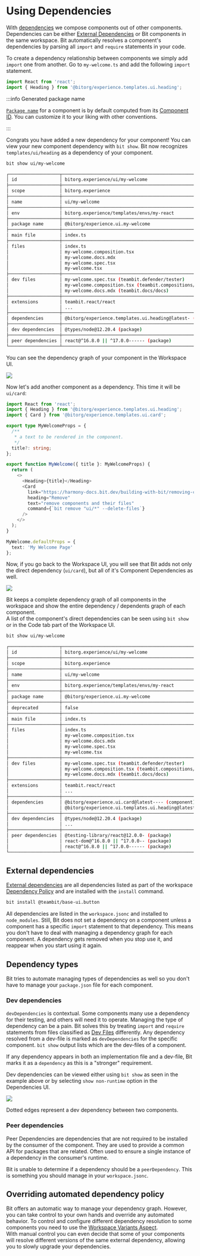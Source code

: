 
# Using Dependencies

With [dependencies](/dependencies/dependencies-overview) we compose components out of other components. Dependencies can be either [External Dependencies](/dependencies/external-dependencies) or Bit components in the same workspace. Bit automatically resolves a component's dependencies by parsing all `import` and `require` statements in your code.

To create a dependency relationship between components we simply add `import` one from another. Go to `my-welcome.ts` and add the following `import` statement.

```ts title="my-welcome.ts"
import React from 'react';
import { Heading } from '@bitorg/experience.templates.ui.heading';
```

:::info Generated package name

[`Package name`](/packages/package-name) for a component is by default computed from its [Component ID](/components/component-id). You can customize it to your liking with other conventions.

:::

Congrats you have added a new dependency for your component! You can view your new component dependency with `bit show`. Bit now recognizes `templates/ui/heading` as a dependency of your component.

```bash
bit show ui/my-welcome
```

```bash {27}
┌───────────────────┬────────────────────────────────────────────────────────────────┐
│ id                │ bitorg.experience/ui/my-welcome                                │
├───────────────────┼────────────────────────────────────────────────────────────────┤
│ scope             │ bitorg.experience                                              │
├───────────────────┼────────────────────────────────────────────────────────────────┤
│ name              │ ui/my-welcome                                                  │
├───────────────────┼────────────────────────────────────────────────────────────────┤
│ env               │ bitorg.experience/templates/envs/my-react                      │
├───────────────────┼────────────────────────────────────────────────────────────────┤
│ package name      │ @bitorg/experience.ui.my-welcome                               │
├───────────────────┼────────────────────────────────────────────────────────────────┤
│ main file         │ index.ts                                                       │
├───────────────────┼────────────────────────────────────────────────────────────────┤
│ files             │ index.ts                                                       │
│                   │ my-welcome.composition.tsx                                     │
│                   │ my-welcome.docs.mdx                                            │
│                   │ my-welcome.spec.tsx                                            │
│                   │ my-welcome.tsx                                                 │
├───────────────────┼────────────────────────────────────────────────────────────────┤
│ dev files         │ my-welcome.spec.tsx (teambit.defender/tester)                  │
│                   │ my-welcome.composition.tsx (teambit.compositions/compositions) │
│                   │ my-welcome.docs.mdx (teambit.docs/docs)                        │
├───────────────────┼────────────────────────────────────────────────────────────────┤
│ extensions        │ teambit.react/react                                            │
│                   │ ...                                                            │
├───────────────────┼────────────────────────────────────────────────────────────────┤
│ dependencies      │ @bitorg/experience.templates.ui.heading@latest- (component)    │
├───────────────────┼────────────────────────────────────────────────────────────────┤
│ dev dependencies  │ @types/node@12.20.4 (package)                                  │
├───────────────────┼────────────────────────────────────────────────────────────────┤
│ peer dependencies │ react@^16.8.0 || ^17.0.0------ (package)                       │
└───────────────────┴────────────────────────────────────────────────────────────────┘
```

You can see the dependency graph of your component in the Workspace UI.

<Image src={depImg} />

Now let's add another component as a dependency. This time it will be `ui/card`:

```ts {3} title="my-welcome.ts"
import React from 'react';
import { Heading } from '@bitorg/experience.templates.ui.heading';
import { Card } from '@bitorg/experience.templates.ui.card';

export type MyWelcomeProps = {
  /**
   * a text to be rendered in the component.
   */
  title?: string;
};

export function MyWelcome({ title }: MyWelcomeProps) {
  return (
    <>
      <Heading>{title}</Heading>
      <Card
        link="https://harmony-docs.bit.dev/building-with-bit/removing-components"
        heading="Remove"
        text="remove components and their files"
        command={`bit remove "ui/*" --delete-files`}
      />
    </>
  );
}

MyWelcome.defaultProps = {
  text: 'My Welcome Page'
};
```

Now, if you go back to the Workspace UI, you will see that Bit adds not only the direct dependency (`ui/card`), but all of it's Component Dependencies as well.

<Image src={depGraphImg} />

Bit keeps a complete dependency graph of all components in the workspace and show the entire dependency / dependents graph of each component.  
A list of the component's direct dependencies can be seen using `bit show` or in the Code tab part of the Workspace UI.

```bash
bit show ui/my-welcome
```

```bash {29,30}
┌───────────────────┬────────────────────────────────────────────────────────────────┐
│ id                │ bitorg.experience/ui/my-welcome                                │
├───────────────────┼────────────────────────────────────────────────────────────────┤
│ scope             │ bitorg.experience                                              │
├───────────────────┼────────────────────────────────────────────────────────────────┤
│ name              │ ui/my-welcome                                                  │
├───────────────────┼────────────────────────────────────────────────────────────────┤
│ env               │ bitorg.experience/templates/envs/my-react                      │
├───────────────────┼────────────────────────────────────────────────────────────────┤
│ package name      │ @bitorg/experience.ui.my-welcome                               │
├───────────────────┼────────────────────────────────────────────────────────────────┤
│ deprecated        │ false                                                          │
├───────────────────┼────────────────────────────────────────────────────────────────┤
│ main file         │ index.ts                                                       │
├───────────────────┼────────────────────────────────────────────────────────────────┤
│ files             │ index.ts                                                       │
│                   │ my-welcome.composition.tsx                                     │
│                   │ my-welcome.docs.mdx                                            │
│                   │ my-welcome.spec.tsx                                            │
│                   │ my-welcome.tsx                                                 │
├───────────────────┼────────────────────────────────────────────────────────────────┤
│ dev files         │ my-welcome.spec.tsx (teambit.defender/tester)                  │
│                   │ my-welcome.composition.tsx (teambit.compositions/compositions) │
│                   │ my-welcome.docs.mdx (teambit.docs/docs)                        │
├───────────────────┼────────────────────────────────────────────────────────────────┤
│ extensions        │ teambit.react/react                                            │
│                   │ ...                                                            │
├───────────────────┼────────────────────────────────────────────────────────────────┤
│ dependencies      │ @bitorg/experience.ui.card@latest---- (component)              │
│                   │ @bitorg/experience.ui.templates.ui.heading@latest- (component) │
├───────────────────┼────────────────────────────────────────────────────────────────┤
│ dev dependencies  │ @types/node@12.20.4 (package)                                  │
│                   │ ...                                                            │
├───────────────────┼────────────────────────────────────────────────────────────────┤
│ peer dependencies │ @testing-library/react@12.0.0- (package)                       │
│                   │ react-dom@^16.8.0 || ^17.0.0-- (package)                       │
│                   │ react@^16.8.0 || ^17.0.0------ (package)                       │
└───────────────────┴────────────────────────────────────────────────────────────────┘
```

## External dependencies

[External dependencies](/dependencies/external-dependencies) are all dependencies listed as part of the workspace [Dependency Policy](/dependencies/dependency-policies) and are installed with the `install` command.

```bash
bit install @teambit/base-ui.button
```

All dependencies are listed in the `workspace.jsonc` and installed to `node_modules`. Still, Bit does not set a dependency on a component unless a component has a specific `import` statement to that dependency. This means you don't have to deal with managing a dependency graph for each component. A dependency gets removed when you stop use it, and reappear when you start using it again.

## Dependency types

Bit tries to automate managing types of dependencies as well so you don't have to manage your `package.json` file for each component.

### Dev dependencies

`devDependencies` is contextual. Some components many use a dependency for their testing, and others will need it to operate. Managing the type of dependency can be a pain. Bit solves this by treating `import` and `require` statements from files classified as [Dev Files](/components/dev-files) differently. Any dependency resolved from a dev-file is marked as `devDependencies` for the specific component. `bit show` output lists which are the dev-files of a component.

If any dependency appears in both an implementation file and a dev-file, Bit marks it as a `dependency` as this is a "stronger" requirement.

Dev dependencies can be viewed either using `bit show` as seen in the example above or by selecting `show non-runtime` option in the Dependencies UI.

<Image src={devDepGraphImg} />

Dotted edges represent a dev dependency between two components.

### Peer dependencies

Peer Dependencies are dependencies that are not required to be installed by the consumer of the component. They are used to provide a common API for packages that are related. Often used to ensure a single instance of a dependency in the consumer's runtime.

Bit is unable to determine if a dependency should be a `peerDependency`. This is something you should manage in your `workspace.jsonc`.

## Overriding automated dependency policy

Bit offers an automatic way to manage your dependency graph. However, you can take control to your own hands and override any automated behavior. To control and configure different dependency resolution to some components you need to use the [Workspace Variants Aspect](/workspace/variants).  
With manual control you can even decide that some of your components will resolve different versions of the same external dependency, allowing you to slowly upgrade your dependencies.
